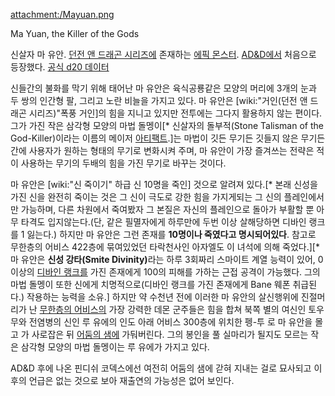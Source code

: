 attachment:/Mayuan.png

Ma Yuan, the Killer of the Gods 

신살자 마 유안. [[던전 앤 드래곤 시리즈]]에 존재하는 [[에픽 몬스터]]. [[AD&D]]에서 처음으로 등장했다. [http://creaturecatalog.enworld.org/converted/view_c.php?CreatureID=869 공식 d20 데이터]

신들간의 불화를 막기 위해 태어난 마 유안은 육식공룡같은 모양의 머리에 3개의 눈과 두 쌍의 인간형 팔, 그리고 노란 비늘을 가지고 있다. 마 유안은 [wiki:"거인(던전 앤 드래곤 시리즈)"폭풍 거인]의 힘을 지니고 있지만 전투에는 그다지 활용하지 않는 편이다. 그가 가진 작은 삼각형 모양의 마법 돌멩이[* 신살자의 돌부적(Stone Talisman of the God-Killer)이라는 이름의 메이저 [[아티팩트]].]는 마법이 깃든 무기든 깃들지 않은 무기든 간에 사용자가 원하는 형태의 무기로 변화시켜 주며, 마 유안이 가장 즐겨쓰는 전략은 적이 사용하는 무기의 두배의 힘을 가진 무기로 바꾸는 것이다.

마 유안은 [wiki:"신 죽이기" 하급 신 10명을 죽인] 것으로 알려져 있다.[* 본래 신성을 가진 신을 완전히 죽이는 것은 그 신이 극도로 강한 힘을 가지게되는 그 신의 플레인에서만 가능하며, 다른 차원에서 죽여봤자 그 본질은 자신의 플레인으로 돌아가 부활할 뿐 아무 타격도 입지않는다.(단, 같은 필멸자에게 하루만에 두번 이상 살해당하면 디바인 랭크를 1 잃는다.) 하지만 마 유안은 그런 존재를 '''10명이나 죽였다고 명시되어있다'''. 참고로 무한층의 어비스 422층에 묶여있었던 타락천사인 아자엘도 이 녀석에 의해 죽었다.][* 마 유안은 '''신성 강타(Smite Divinity)'''라는 하루 3회짜리 스마이트 계열 능력이 있어, 0이상의 [[디바인 랭크]]를 가진 존재에게 100의 피해를 가하는 근접 공격이 가능했다. 그의 마법 돌멩이 또한 신에게 치명적으로(디바인 랭크를 가진 존재에게 Bane 웨폰 취급된다.) 작용하는 능력을 소유.] 하지만 약 수천년 전에 이러한 마 유안의 살신행위에 진절머리가 난 [[무한층의 어비스]]의 가장 강력한 데몬 군주들은 힘을 합쳐 북쪽 별의 여신인 토우 무와 전염병의 신인 루 유에의 인도 아래 어비스 300층에 위치한 펭-투 로 마 유안을 몰고 가 사로잡은 뒤 [[어둠의 샘]]에 가둬버린다. 그의 봉인을 풀 실마리가 될지도 모르는 작은 삼각형 모양의 마법 돌멩이는 루 유에가 가지고 있다.

AD&D 후에 나온 핀디쉬 코덱스에선 여전히 어둠의 샘에 갇혀 지내는 걸로 묘사되고 이후의 언급은 없는 것으로 보아 재출연의 가능성은 없어 보인다.
